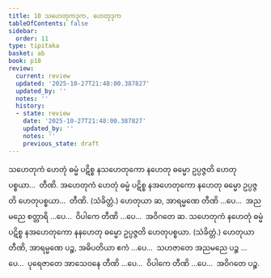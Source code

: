 ```yaml
---
title: 10 သဟေတုကဒုက, ဟေတုဒုက
tableOfContents: false
sidebar:
  order: 11
type: tipitaka
basket: ab
book: p18
review:
  current: review
  updated: '2025-10-27T21:48:00.387827'
  updated_by: ''
  notes: ''
  history:
  - state: review
    date: '2025-10-27T21:48:00.387827'
    updated_by: ''
    notes: ''
    previous_state: draft
---
```



<ReviewStatus review={frontmatter.review} showDetails={true} />

<HypothesisAnnotation frontmatter={frontmatter} />

<DynamicBreadcrumb />

<Division number="43" book="p18" e="ch" v="40" p="315">

<Paragraph number="96" book="p18">
သဟေတုကံ ဟေတုံ ဓမ္မံ ပဋိစ္စ နသဟေတုကော နဟေတု ဓမ္မော ဥပ္ပဇ္ဇတိ ဟေတုပစ္စယာ…  တီဏိ.
</Paragraph>

<Paragraph number="97" book="p18">
အဟေတုကံ ဟေတုံ ဓမ္မံ ပဋိစ္စ နအဟေတုကော နဟေတု ဓမ္မော ဥပ္ပဇ္ဇတိ ဟေတုပစ္စယာ…  တီဏိ. (သံခိတ္တံ.) ဟေတုယာ ဆ, အာရမ္မဏေ တီဏိ …ပေ…  အညမညေ စတ္တာရိ …ပေ…  ဝိပါကေ တီဏိ …ပေ…  အဝိဂတေ ဆ.
</Paragraph>

<Paragraph number="98" book="p18">
သဟေတုကံ နဟေတုံ ဓမ္မံ ပဋိစ္စ နအဟေတုကော နနဟေတု ဓမ္မော ဥပ္ပဇ္ဇတိ ဟေတုပစ္စယာ. (သံခိတ္တံ.) ဟေတုယာ တီဏိ, အာရမ္မဏေ ပဉ္စ, အဓိပတိယာ ဧကံ …ပေ…  သဟဇာတေ အညမညေ ပဉ္စ …ပေ…  ပုရေဇာတေ အာသေဝနေ တီဏိ …ပေ…  ဝိပါကေ တီဏိ …ပေ…  အဝိဂတေ ပဉ္စ.
</Paragraph>
</Division>